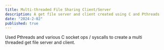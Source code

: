 ```yaml
---
title: Multi-threaded File Sharing Client/Server
description: A get file server and client created using C and Pthreads
date: "2024-2-02"
published: true
---
```


Used Pthreads and various C socket ops / syscalls to create a multi threaded get file server and client. 